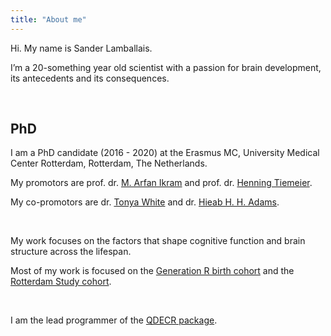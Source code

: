 ```yaml
---
title: "About me"
---
```


Hi. My name is Sander Lamballais. 

I'm a 20-something year old scientist with a passion for brain development, its antecedents and its consequences.

\  \  

## PhD

I am a PhD candidate (2016 - 2020) at the Erasmus MC, University Medical Center Rotterdam, Rotterdam, The Netherlands.

My promotors are prof. dr. [M. Arfan Ikram](http://www.erasmus-epidemiology.nl/people/profile.php?id=46) and prof. dr. [Henning Tiemeier](https://www.hsph.harvard.edu/henning-tiemeier/).

My co-promotors are dr. [Tonya White](https://www.researchgate.net/profile/Tonya_White2) and dr. [Hieab H. H. Adams](https://adamslab.nl/).

\  \  

My work focuses on the factors that shape cognitive function and brain structure across the lifespan.

Most of my work is focused on the [Generation R birth cohort](https://www.ncbi.nlm.nih.gov/pmc/articles/PMC5233749/) and the [Rotterdam Study cohort](https://www.ncbi.nlm.nih.gov/pmc/articles/PMC5662692/).

\  \  

I am the lead programmer of the [QDECR package](https://github.com/slamballais/QDECR).

